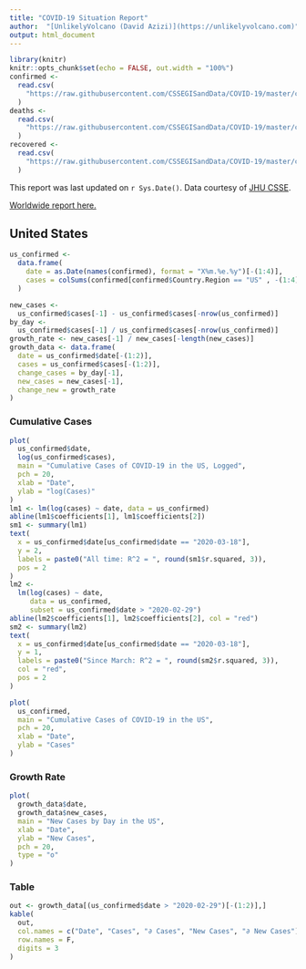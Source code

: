 ```yaml
---
title: "COVID-19 Situation Report"
author:  "[UnlikelyVolcano (David Azizi)](https://unlikelyvolcano.com)"
output: html_document
---
```


```r
library(knitr)
knitr::opts_chunk$set(echo = FALSE, out.width = "100%")
confirmed <-
  read.csv(
    "https://raw.githubusercontent.com/CSSEGISandData/COVID-19/master/csse_covid_19_data/csse_covid_19_time_series/time_series_19-covid-Confirmed.csv"
  )
deaths <-
  read.csv(
    "https://raw.githubusercontent.com/CSSEGISandData/COVID-19/master/csse_covid_19_data/csse_covid_19_time_series/time_series_19-covid-Deaths.csv"
  )
recovered <-
  read.csv(
    "https://raw.githubusercontent.com/CSSEGISandData/COVID-19/master/csse_covid_19_data/csse_covid_19_time_series/time_series_19-covid-Recovered.csv"
  )
```

This report was last updated on `r Sys.Date()`. Data courtesy of [JHU CSSE](https://systems.jhu.edu/research/public-health/ncov/).

[Worldwide report here.](https://unlikelyvolcano.com/covid-world.html)

## United States {.tabset}

```r
us_confirmed <-
  data.frame(
    date = as.Date(names(confirmed), format = "X%m.%e.%y")[-(1:4)],
    cases = colSums(confirmed[confirmed$Country.Region == "US" , -(1:4)], na.rm = T)
  )

new_cases <-
  us_confirmed$cases[-1] - us_confirmed$cases[-nrow(us_confirmed)]
by_day <-
  us_confirmed$cases[-1] / us_confirmed$cases[-nrow(us_confirmed)]
growth_rate <- new_cases[-1] / new_cases[-length(new_cases)]
growth_data <- data.frame(
  date = us_confirmed$date[-(1:2)],
  cases = us_confirmed$cases[-(1:2)],
  change_cases = by_day[-1],
  new_cases = new_cases[-1],
  change_new = growth_rate
)
```

### Cumulative Cases

```r
plot(
  us_confirmed$date,
  log(us_confirmed$cases),
  main = "Cumulative Cases of COVID-19 in the US, Logged",
  pch = 20,
  xlab = "Date",
  ylab = "log(Cases)"
)
lm1 <- lm(log(cases) ~ date, data = us_confirmed)
abline(lm1$coefficients[1], lm1$coefficients[2])
sm1 <- summary(lm1)
text(
  x = us_confirmed$date[us_confirmed$date == "2020-03-18"],
  y = 2,
  labels = paste0("All time: R^2 = ", round(sm1$r.squared, 3)),
  pos = 2
)
lm2 <-
  lm(log(cases) ~ date,
     data = us_confirmed,
     subset = us_confirmed$date > "2020-02-29")
abline(lm2$coefficients[1], lm2$coefficients[2], col = "red")
sm2 <- summary(lm2)
text(
  x = us_confirmed$date[us_confirmed$date == "2020-03-18"],
  y = 1,
  labels = paste0("Since March: R^2 = ", round(sm2$r.squared, 3)),
  col = "red",
  pos = 2
)
```

```r
plot(
  us_confirmed,
  main = "Cumulative Cases of COVID-19 in the US",
  pch = 20,
  xlab = "Date",
  ylab = "Cases"
)
```

### Growth Rate

```r
plot(
  growth_data$date,
  growth_data$new_cases,
  main = "New Cases by Day in the US",
  xlab = "Date",
  ylab = "New Cases",
  pch = 20,
  type = "o"
)
```

### Table

```r
out <- growth_data[(us_confirmed$date > "2020-02-29")[-(1:2)],]
kable(
  out,
  col.names = c("Date", "Cases", "∂ Cases", "New Cases", "∂ New Cases"),
  row.names = F,
  digits = 3
)
```


